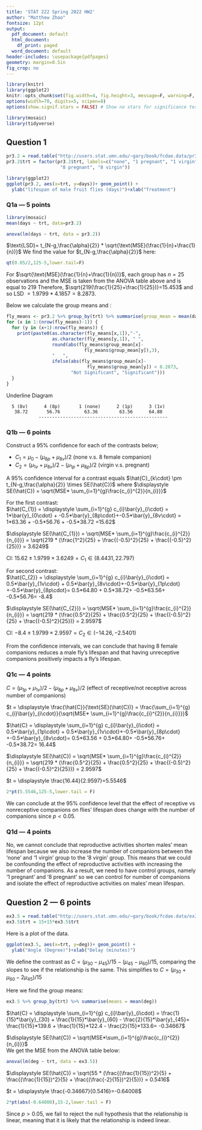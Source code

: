 ```yaml
---
title: 'STAT 222 Spring 2022 HW2'
author: "Matthew Zhao"
fontsize: 12pt
output:
  pdf_document: default
  html_document:
    df_print: paged
  word_document: default
header-includes: \usepackage{pdfpages}
geometry: margin=0.5in
fig_crop: no
---
```


```r
library(knitr)
library(ggplot2)
knitr::opts_chunk$set(fig.width=4, fig.height=3, message=F, warning=F, collapse=TRUE)
options(width=70, digits=5, scipen=8)
options(show.signif.stars = FALSE) # Show no stars for significance tests
```
```r
library(mosaic)
library(tidyverse)
```

## Question 1

```r
pr3.2 = read.table("http://users.stat.umn.edu/~gary/book/fcdae.data/pr3.2",h=T)
pr3.2$trt = factor(pr3.2$trt, labels=c("none", "1 pregnant", "1 virgin",
                    "8 pregnant", "8 virgin"))
```

```r
library(ggplot2)
ggplot(pr3.2, aes(x=trt, y=days))+ geom_point() +
  ylab("lifespan of male fruit flies (days)")+xlab("Treatment")
```

### Q1a --- 5 points

```r
library(mosaic)
mean(days ~ trt, data=pr3.2)
```
```r
anova(lm(days ~ trt, data = pr3.2))
```
$\text{LSD}= t_{N-g,\frac{\alpha}{2}} * \sqrt{\text{MSE}(\frac{1}{n}+\frac{1}{n})}$
We find the value for $t_{N-g,\frac{\alpha}{2}}$ here:
```r
qt(0.05/2,125-5,lower.tail=F)
```
For $\sqrt{\text{MSE}(\frac{1}{n}+\frac{1}{n})}$, each group has $n=25$ observations and the MSE is taken from the ANOVA table above and is equal to 219 Therefore, $\sqrt{219(\frac{1}{25}+\frac{1}{25})}=15.453$ and so LSD $=1.9799*4.1857 = 8.2873$.


Below we calculate the group means and :
```r
fly_means <- pr3.2 %>% group_by(trt) %>% summarise(group_mean = mean(days))
for (x in 1:(nrow(fly_means)-1)) {
  for (y in (x+1):nrow(fly_means)) {
    print(paste0(as.character(fly_means[x,1]),"-",
                 as.character(fly_means[y,1]), " ",
                 round(abs(fly_means$group_mean[x]-
                             fly_means$group_mean[y]),3),
                 "   ",
                 ifelse(abs(fly_means$group_mean[x]-
                              fly_means$group_mean[y]) < 8.2873,
                        "Not Significant", "Significant")))
  }
}
```
Underline Diagram
```
  5 (8v)      4 (8p)       1 (none)      2 (1p)      3 (1v)
   38.72       56.76         63.36        63.56      64.80
            ------------------------------------------------
```

### Q1b --- 6 points

Construct a 95% confidence for each of the contrasts below;

* $C_1 = \mu_0 - (\mu_{8p}+\mu_{8v})/2$ \dotfill (none v.s. 8 female companion)
* $C_2 = (\mu_{1v}+\mu_{8v})/2-(\mu_{1p}+\mu_{8p})/2$ \dotfill (virgin v.s. pregnant)


A 95% confidence interval for a contrast equals $\hat{C}_{k\cdot} \pm t_{N-g,\frac{\alpha}{2}} \times SE(\hat{C})$ where $\displaystyle SE(\hat{C}) = \sqrt{MSE* \sum_{i=1}^{g}\frac{c_{i}^{2}}{n_{i}}}$


For the first contrast:<br>
$\hat{C_{1}} = \displaystyle \sum_{i=1}^{g} c_{i}\bar{y}_{i\cdot} = 1*\bar{y}_{0\cdot} + -0.5*\bar{y}_{8p\cdot}+-0.5*\bar{y}_{8v\cdot} = 1*63.36 + -0.5*56.76 + -0.5*38.72 =15.62$


$\displaystyle SE(\hat{C_{1}}) = \sqrt{MSE* \sum_{i=1}^{g}\frac{c_{i}^{2}}{n_{i}}} = \sqrt{219 * (\frac{1^2}{25} + \frac{(-0.5)^2}{25} + \frac{(-0.5)^2}{25})} = 3.6249$


CI: $15.62 \pm 1.9799 \times 3.6249 = C_{1} \in (8.4431,22.797)$


For second contrast:<br>
$\hat{C_{2}} = \displaystyle \sum_{i=1}^{g} c_{i}\bar{y}_{i\cdot} = 0.5*\bar{y}_{1v\cdot} + 0.5*\bar{y}_{8v\cdot}+-0.5*\bar{y}_{1p\cdot} +-0.5*\bar{y}_{8p\cdot}= 0.5*64.80 + 0.5*38.72+ -0.5*63.56+ -0.5*56.76= -8.4$


$\displaystyle SE(\hat{C_{2}}) = \sqrt{MSE* \sum_{i=1}^{g}\frac{c_{i}^{2}}{n_{i}}} = \sqrt{219 * (\frac{0.5^2}{25} + \frac{0.5^2}{25} + \frac{(-0.5)^2}{25} + \frac{(-0.5)^2}{25})} = 2.9597$


CI: $-8.4 \pm 1.9799 \times 2.9597 = C_{2} \in (-14.26,-2.5401)$

From the confidence intervals, we can conclude that having 8 female companions reduces a male fly's lifespan and that having unreceptive companions positively impacts a fly's lifespan.

### Q1c --- 4 points
$C =(\mu_{1p}+\mu_{1v})/2 - (\mu_{8p}+\mu_{8v})/2$ \dotfill (effect of receptive/not receptive across number of companions)


$t = \displaystyle \frac{\hat{C}}{\text{SE}(\hat{C})} = \frac{\sum_{i=1}^{g} c_{i}\bar{y}_{i\cdot}}{\sqrt{MSE* \sum_{i=1}^{g}\frac{c_{i}^{2}}{n_{i}}}}$


$\hat{C} = \displaystyle \sum_{i=1}^{g} c_{i}\bar{y}_{i\cdot} = 0.5*\bar{y}_{1p\cdot} + 0.5*\bar{y}_{1v\cdot}+-0.5*\bar{y}_{8p\cdot} +-0.5*\bar{y}_{8v\cdot}= 0.5*63.56 + 0.5*64.80+ -0.5*56.76+ -0.5*38.72= 16.44$


$\displaystyle SE(\hat{C}) = \sqrt{MSE* \sum_{i=1}^{g}\frac{c_{i}^{2}}{n_{i}}} = \sqrt{219 * (\frac{0.5^2}{25} + \frac{0.5^2}{25} + \frac{(-0.5)^2}{25} + \frac{(-0.5)^2}{25})} = 2.9597$

$t = \displaystyle \frac{16.44}{2.9597}=5.5546$
```r
2*pt(5.5546,125-5,lower.tail = F)
```
We can conclude at the 95% confidence level that the effect of receptive vs nonreceptive companions on flies' lifespan does change with the number of companions since $p<0.05$.

### Q1d --- 4 points

No, we cannot conclude that reproductive activities shorten males’ mean lifespan because we also increase the number of companions between the 'none' and '1 virgin' group to the '8 virgin' group. This means that we could be confounding the effect of reproductive activities with increasing the number of companions. As a result, we need to have control groups, namely '1 pregnant' and '8 pregnant' so we can control for number of companions and isolate the effect of reproductive activities on males' mean lifespan. 

## Question 2 --- 6 points

```r
ex3.5 = read.table("http://users.stat.umn.edu/~gary/book/fcdae.data/ex3.5", h=T)
ex3.5$trt = 15+15*ex3.5$trt 
```
Here is a plot of the data.
```r
ggplot(ex3.5, aes(x=trt, y=deg))+ geom_point() +
  ylab("Angle (Degree)")+xlab("Delay (minutes)")
```



We define the contrast as $C =(\mu_{30}-\mu_{45})/15 - (\mu_{45}-\mu_{60})/15$, comparing the slopes to see if the relationship is the same. This simplifies to $C =(\mu_{30}+\mu_{60}-2\mu_{45})/15$


Here we find the group means:
```r
ex3.5 %>% group_by(trt) %>% summarise(means = mean(deg))
```

$\hat{C} = \displaystyle \sum_{i=1}^{g} c_{i}\bar{y}_{i\cdot} = \frac{1}{15}*\bar{y}_{30} + \frac{1}{15}*\bar{y}_{60} - \frac{2}{15}*\bar{y}_{45}= \frac{1}{15}*139.6 + \frac{1}{15}*122.4 - \frac{2}{15}*133.6= -0.34667$


$\displaystyle SE(\hat{C}) = \sqrt{MSE*\sum_{i=1}^{g}\frac{c_{i}^{2}}{n_{i}}}$ <br>We get the MSE from the ANOVA table below:
```r
anova(lm(deg ~ trt, data = ex3.5))
```
$\displaystyle SE(\hat{C}) = \sqrt{55 * (\frac{(\frac{1}{15})^2}{5} + \frac{(\frac{1}{15})^2}{5} + \frac{(\frac{-2}{15})^2}{5})} = 0.5416$


$t = \displaystyle \frac{-0.34667}{0.5416}=-0.64008$
```r
2*pt(abs(-0.64008),15-2,lower.tail = F)
```
Since $p>0.05$, we fail to reject the null hypothesis that the relationship is linear, meaning that it is likely that the relationship is indeed linear. 

